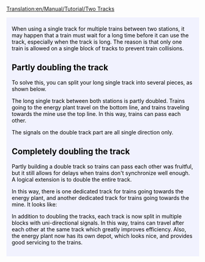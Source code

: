 [[Translation:en/Manual/Tutorial/Two Tracks]]
{{en/Translation|origin= en/Manual/Tutorial/Trains
|from  = en
|to    = nl
|Percentage =25
}}

{{en/Tabs|2|2
|nl/Manual/Tutorial/Twee platforms|1. Twee platforms<!--
-->|en/Tutorial/Twee sporen|2. Twee sporen}}
<div style="padding:.5em 1em 1em 1em; border-top:none; background-color:#f1f2fe; color:#000;">
{{nl/Manual/Tutorial/Tutorial}}
When using a single track for multiple trains between two stations, it may happen that a train must wait for a long time before it can use the track, especially when the track is long.
The reason is that only one train is allowed on a single block of tracks to prevent train collisions.

== Partly doubling the track ==
To solve this, you can split your long single track into several pieces, as shown below.
{{en/Phototable|[[File:en/Manual/Tutorial/PartlyDoubleTracks.png|400px]]|Partly doubling the track.|none}}

The long single track between both stations is partly doubled. Trains going to the energy plant travel on the bottom line, and trains traveling towards the mine use the top line. In this way, trains can pass each other.

The signals on the double track part are all single direction only.

== Completely doubling the track ==
Partly building a double track so trains can pass each other was fruitful, but it still allows for delays when trains don't synchronize well enough. A logical extension is to double the entire track.
{{en/Phototable|[[File:en/Manual/Tutorial/FullyDoubleTracks.png|400px]]|Completely doubling the track.|none}}

In this way, there is one dedicated track for trains going towards the energy plant, and another dedicated track for trains going towards the mine. It looks like:

In addition to doubling the tracks, each track is now split in multiple blocks with uni-directional signals. In this way, trains can travel after each other at the same track which greatly improves efficiency. Also, the energy plant now has its own depot, which looks nice, and provides good servicing to the trains.

</div>
